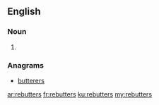 ==English==

===Noun===
{{head|en}}

# {{plural of|rebutter}}

===Anagrams===
* [[butterers#English|butterers]]

[[ar:rebutters]]
[[fr:rebutters]]
[[ku:rebutters]]
[[my:rebutters]]